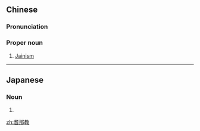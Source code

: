 ==Chinese==
{{zh-forms}}

===Pronunciation===
{{zh-pron
|m=Qínàjiào
|c=kei4 naa5 gaau3
|cat=pn
}}

===Proper noun===
{{zh-propn}}

# [[Jainism]]

{{zh-cat|Religion|Philosophy}}

----

==Japanese==
{{ja-kanjitab|じ|k1=じゃい|な|きょう|sort=しゃなきょう'|yomi=irr}}
{{ateji|sort=しゃなきょう'|c=y}}

===Noun===
{{ja-noun|ジャイナきょう|rom=Jaina-kyō}}

# {{rarespell|lang=ja|ジャイナ教|sort=しゃなきょう'||[[Jainism]]}}

[[zh:耆那教]]